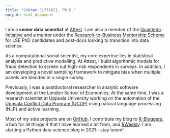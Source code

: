 ```yaml
---
title: "Gokhan Ciflikli, Ph.D."
output: html_document
---
```


<!-- Click [here](/Gokhan_Ciflikli_Resume.pdf) for my resume. -->

I am a __senior data scientist__ at [Attest](https://www.askattest.com/). I am also a member of the [Quanteda Initiative](https://quanteda.org/people/) and a mentor under the [Research-to-Business Mentorship Scheme](https://info.lse.ac.uk/current-students/phd-academy/research-to-business/mentors/gokhan-ciflikli) for LSE PhD candidates and post-docs looking to transition into data science.

As a computational social scientist, my core expertise lies in statistical analysis and predictive modelling. At Attest, I build algorithmic models for fraud detection to screen out high-risk respondents in surveys. In addition, I am developing a novel sampling framework to mitigate bias when multiple panels are blended in a single survey.

Previously, I was a postdoctoral researcher in analytic software development at the London School of Economics. At the same time, I was a research scientist at Uppsala University working on the automation of the [Uppsala Conflict Data Program (UCDP)](https://ucdp.uu.se/) using natural language processing (NLP) and active learning.

Most of my side projects are on [GitHub](https://github.com/ciflikli). I contribute my blog to [R-Bloggers](https://www.r-bloggers.com/), a hub for all things R that I have learned a lot from, and [RWeekly](https://rweekly.org/). I am starting a Python data science blog in 2021---stay tuned!